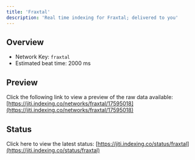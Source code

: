 ```yaml
---
title: 'Fraxtal'
description: 'Real time indexing for Fraxtal; delivered to you'
---
```


## Overview
- Network Key: `fraxtal`
- Estimated beat time: 2000 ms

## Preview
Click the following link to view a preview of the raw data available: [https://jiti.indexing.co/networks/fraxtal/17595018](https://jiti.indexing.co/networks/fraxtal/17595018)

## Status
Click here to view the latest status: [https://jiti.indexing.co/status/fraxtal](https://jiti.indexing.co/status/fraxtal)

